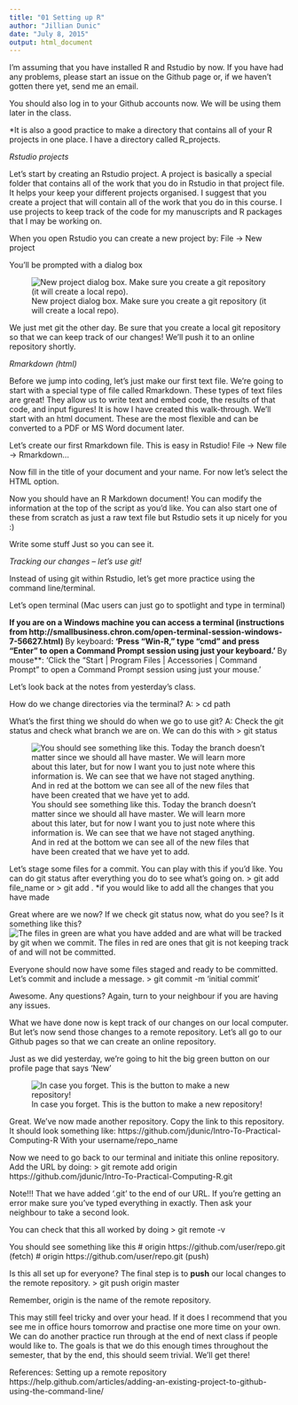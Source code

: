 ```yaml
---
title: "01 Setting up R"
author: "Jillian Dunic"
date: "July 8, 2015"
output: html_document
---
```


I'm assuming that you have installed R and Rstudio by now. If you have had any problems, please start an issue on the Github page or, if we haven't gotten there yet, send me an email.

You should also log in to your Github accounts now. We will be using them later in the class.

*It is also a good practice to make a directory that contains all of your R projects in one place. I have a directory called R_projects.

*Rstudio projects*

Let's start by creating an Rstudio project. A project is basically a special folder that contains all of the work that you do in Rstudio in that project file. It helps your keep your different projects organised. I suggest that you create a project that will contain all of the work that you do in this course. I use projects to keep track of the code for my manuscripts and R packages that I may be working on. 

When you open Rstudio you can create a new project by:
File -> New project

You'll be prompted with a dialog box

![New project dialog box. Make sure you create a git repository (it will create a local repo).](/images/Rstudio_images/Rstudio_create_new_project.png)

We just met git the other day. Be sure that you create a local git repository so that we can keep track of our changes! We'll push it to an online repository shortly.


*Rmarkdown (html)*

Before we jump into coding, let's just make our first text file. We're going to start with a special type of file called Rmarkdown. These types of text files are great! They allow us to write text and embed code, the results of that code, and input figures! It is how I have created this walk-through. We'll start with an html document. These are the most flexible and can be converted to a PDF or MS Word document later. 

Let's create our first Rmarkdown file. This is easy in Rstudio!
File -> New file -> Rmarkdown...

Now fill in the title of your document and your name. For now let's select the HTML option. 

Now you should have an R Markdown document! You can modify the information at the top of the script as you'd like. You can also start one of these from scratch as just a raw text file but Rstudio sets it up nicely for you :)

Write some stuff Just so you can see it. 

*Tracking our changes -- let's use git!*

Instead of using git within Rstudio, let's get more practice using the command line/terminal. 

Let's open terminal (Mac users can just go to spotlight and type in terminal)

**If you are on a Windows machine you can access a terminal (instructions from http://smallbusiness.chron.com/open-terminal-session-windows-7-56627.html)
**By keyboard**: 'Press "Win-R," type "cmd" and press "Enter" to open a Command Prompt session using just your keyboard.'
**By mouse**: 'Click the "Start | Program Files | Accessories | Command Prompt" to open a Command Prompt session using just your mouse.'


Let's look back at the notes from yesterday's class.

How do we change directories via the terminal?
A: 
> cd path

What's the first thing we should do when we go to use git?
A: Check the git status and check what branch we are on. We can do this with 
> git status

![You should see something like this. Today the branch doesn't matter since we should all have master. We will learn more about this later, but for now I want you to just note where this information is. We can see that we have not staged anything. And in red at the bottom we can see all of the new files that have been created that we have yet to add.](/images/git_images/git_status1.png)

Let's stage some files for a commit. You can play with this if you'd like. You can do git status after everything you do to see what's going on.
> git add file_name
or
> git add .
*if you would like to add all the changes that you have made

Great where are we now? If we check git status now, what do you see? Is it something like this?
![The files in green are what you have added and are what will be tracked by git when we commit. The files in red are ones that git is not keeping track of and will not be committed.](/images/git_images/git_add1.png)


Everyone should now have some files staged and ready to be committed. Let's commit and include a message.
> git commit -m 'initial commit'


Awesome. Any questions? Again, turn to your neighbour if you are having any issues. 

What we have done now is kept track of our changes on our local computer. But let's now send those changes to a remote repository. Let's all go to our Github pages so that we can create an online repository. 

Just as we did yesterday, we're going to hit the big green button on our profile page that says 'New'

![In case you forget. This is the button to make a new repository!](/images/git_images/git_create_repo.png)

Great. We've now made another repository. Copy the link to this repository. It should look something like:
https://github.com/jdunic/Intro-To-Practical-Computing-R
With your username/repo_name

Now we need to go back to our terminal and initiate this online repository.
Add the URL by doing:
> git remote add origin https://github.com/jdunic/Intro-To-Practical-Computing-R.git

Note!!! That we have added '.git' to the end of our URL. If you're getting an error make sure you've typed everything in exactly. Then ask your neighbour to take a second look.

You can check that this all worked by doing
> git remote -v

You should see something like this
# origin  https://github.com/user/repo.git (fetch)
# origin  https://github.com/user/repo.git (push)

Is this all set up for everyone? The final step is to **push** our local changes to the remote repository.
> git push origin master

Remember, origin is the name of the remote repository.


This may still feel tricky and over your head. If it does I recommend that you see me in office hours tomorrow and practise one more time on your own. We can do another practice run through at the end of next class if people would like to. The goals is that we do this enough times throughout the semester, that by the end, this should seem trivial. We'll get there!





References:
Setting up a remote repository
https://help.github.com/articles/adding-an-existing-project-to-github-using-the-command-line/








